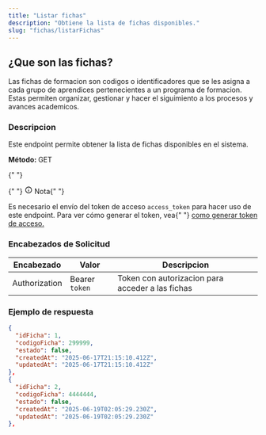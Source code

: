 ```yaml
---
title: "Listar fichas"
description: "Obtiene la lista de fichas disponibles."
slug: "fichas/listarFichas"
---
```



<h2>¿Que son las fichas?</h2>

Las fichas de formacion son codigos o identificadores que se les asigna a cada grupo de aprendices pertenecientes a un programa de formacion. Estas permiten organizar, gestionar y hacer el siguimiento a los procesos y avances academicos.

<h3>Descripcion</h3>

Este endpoint permite obtener la lista de fichas disponibles en el sistema.

<p>
  <strong>Método: </strong>
  <span class="sl-badge success small astro-avdet4wd">GET</span>
</p>

<Tabs>
  <TabItem label="Endpoint">
    <ApiEndpoint url={`${API_BASE_URL}/fichas`} />
  </TabItem>
</Tabs>

<aside aria-label="Nota" class="starlight-aside starlight-aside--note">
  {" "}
  <p class="starlight-aside__title" aria-hidden="true">
    {" "}
    <svg
      aria-hidden="true"
      class="starlight-aside__icon astro-c6vsoqas"
      width="16"
      height="16"
      viewBox="0 0 24 24"
      fill="currentColor"
      style="--sl-icon-size: 1em;"
    >
      <path d="M12 11a1 1 0 0 0-1 1v4a1 1 0 0 0 2 0v-4a1 1 0 0 0-1-1Zm.38-3.92a1 1 0 0 0-.76 0 1 1 0 0 0-.33.21 1.15 1.15 0 0 0-.21.33 1 1 0 0 0 .21 1.09c.097.088.209.16.33.21A1 1 0 0 0 13 8a1.05 1.05 0 0 0-.29-.71 1 1 0 0 0-.33-.21ZM12 2a10 10 0 1 0 0 20 10 10 0 0 0 0-20Zm0 18a8 8 0 1 1 0-16.001A8 8 0 0 1 12 20Z"></path>
    </svg>
    Nota{" "}
  </p>
  Es necesario el envío del token de acceso <code>access_token</code> para hacer
  uso de este endpoint. Para ver cómo generar el token, vea{" "}
  <a href="/usuarios/login">como generar token de acceso.</a>
</aside>

<h3>Encabezados de Solicitud</h3>

| Encabezado    | Valor          | Descripcion                                      |
| ------------- | -------------- | ------------------------------------------------ |
| Authorization | Bearer `token` | Token con autorizacion para acceder a las fichas |

<h3>Ejemplo de respuesta</h3>

<Tabs>
  <TabItem label="Status 200">

```json
{
  "idFicha": 1,
  "codigoFicha": 299999,
  "estado": false,
  "createdAt": "2025-06-17T21:15:10.412Z",
  "updatedAt": "2025-06-17T21:15:10.412Z"
},
{
  "idFicha": 2,
  "codigoFicha": 4444444,
  "estado": false,
  "createdAt": "2025-06-19T02:05:29.230Z",
  "updatedAt": "2025-06-19T02:05:29.230Z"
},
```

  </TabItem>
</Tabs>
